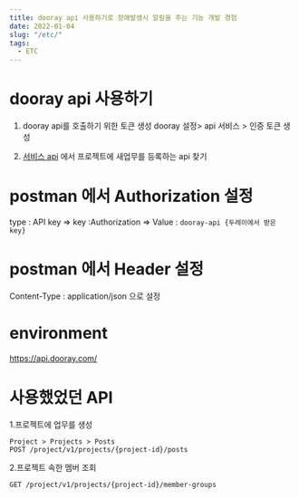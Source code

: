 ```yaml
---
title: dooray api 사용하기로 장애발생시 알림을 주는 기능 개발 경험 
date: 2022-01-04
slug: "/etc/"
tags:
  - ETC
---
```


# dooray api 사용하기

1. dooray api를 호출하기 위한 토큰 생성
   dooray 설정> api 서비스 > 인증 토큰 생성
   
2. [서비스 api](https://helpdesk.dooray.com/share/pages/9wWo-xwiR66BO5LGshgVTg/2939987647631384419) 에서
   프로젝트에 새업무를 등록하는 api 찾기

# postman 에서 Authorization 설정
type : API key
=> key :Authorization
=> Value : `dooray-api {두레이에서 받은 key}`

# postman 에서 Header 설정
Content-Type : application/json 으로 설정

# environment
https://api.dooray.com/

# 사용했었던 API
1.프로젝트에 업무를 생성
```
Project > Projects > Posts
POST /project/v1/projects/{project-id}/posts
```

2.프로젝트 속한 멤버 조회
```
GET /project/v1/projects/{project-id}/member-groups
```
